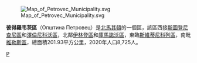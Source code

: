 [[File:Map_of_Petrovec_Municipality.svg|right]]

'''彼得羅韦茨區'''（Општина Петровец）是[[北馬其頓|北馬其頓]]的一個區，該區西接[[斯圖登尼查尼區|斯圖登尼查尼區]]和[[澤倫尼科沃區|澤倫尼科沃區]]，北鄰[[伊林登區|伊林登區]]和[[庫馬諾沃區|庫馬諾沃區]]，東臨[[斯維蒂尼科列區|斯維蒂尼科列區]]，南毗[[維勒斯區|維勒斯區]]，總面積201.93平方公里，2020年人口8,725人。

{{北馬其頓行政區劃}}

[[Category:北马其顿行政区划|P]]


{{Macedonia-stub}}
